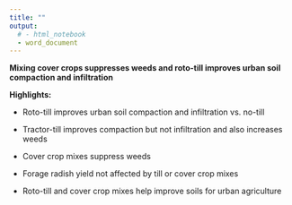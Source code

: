 ```yaml
---
title: ""
output: 
  # - html_notebook
  - word_document
---
```



**Mixing cover crops suppresses weeds and roto-till improves urban soil compaction and infiltration**


**Highlights:**

- Roto-till improves urban soil compaction and infiltration vs. no-till

- Tractor-till improves compaction but not infiltration and also increases weeds

- Cover crop mixes suppress weeds

- Forage radish yield not affected by till or cover crop mixes

- Roto-till and cover crop mixes help improve soils for urban agriculture
